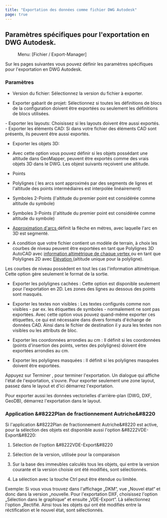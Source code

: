 ```yaml
---
title: "Exportation des données comme fichier DWG Autodesk"
page: true
---
```

## Param&#232;tres sp&#233;cifiques pour l&#39;exportation en DWG Autodesk. 
 <Menu> Menu: [Fichier / Export-Manager] </Menu> 

Sur les pages suivantes vous pouvez d&#233;finir les param&#232;tres sp&#233;cifiques pour l&#39;exportation en DWG Autodesk.

### Param&#232;tres

- <Bold> Version du fichier: </Bold>  S&#233;lectionnez la version du fichier &#224; exporter.

- <Bold> Exporter gabarit de projet: </Bold>  S&#233;lectionnez si toutes les d&#233;finitions de blocs de la configuration doivent &#234;tre export&#233;es ou seulement les d&#233;finitions de blocs utilis&#233;es.


<GeoDesigner>
- <Bold> Exporter les layouts: </Bold>  Choisissez si les layouts doivent &#234;tre aussi export&#233;s.



</GeoDesigner>
- <Bold> Exporter les &#233;l&#233;ments CAD: </Bold>  Si dans votre fichier des &#233;l&#233;ments CAD sont pr&#233;sents, ils peuvent &#234;tre aussi export&#233;s. 

- <Bold> Exporter les objets 3D: </Bold> 
- Avec cette option vous pouvez d&#233;finir si les objets poss&#233;dant une altitude dans GeoMapper, peuvent &#234;tre export&#233;s comme des vrais objets 3D dans le DWG. Les objest suivants re&#231;oivent une altitude.

- Points

- Polylignes ( les arcs sont approxim&#233;s par des segments de lignes et l&#39;altitude des points interm&#233;diaires est interpol&#233;e lin&#233;airement)

- Symboles 2-Points (l&#39;altitude du premier point est consid&#233;r&#233;e comme altitude du symbole)

- Symboles 3-Points (l&#39;altitude du premier point est consid&#233;r&#233;e comme altitude du symbole)



- <U> Approximation d&#39;arcs </U>  d&#233;finit la <Italic> fl&#232;che </Italic>  en m&#233;tres, avec laquelle l&#39;arc en 3D est segment&#233;.

- A condition que votre fichier contient un mod&#232;le de terrain, &#224; choix les courbes de niveau peuvent &#234;tre export&#233;es en tant que <Italic> Polylignes 3D AutoCAD </Italic>  avec <U> information altim&#233;trique de chaque vertex </U>  ou en tant que <Italic> Polylignes 2D </Italic>  avec <U> <Italic> El&#233;vation </Italic> </U>  (altitude unique pour la polyligne).





<Warning>
Les courbes de niveau poss&#232;dent en tout les cas l&#39;information altim&#233;trique.
Cette option g&#232;re seulement le format de la sortie.
</Warning>


- <Bold> Exporter les polylignes cach&#233;es </Bold> : Cette option est disponible seulement pour l&#39;exportation en 2D. Les zones des lignes au dessous des points sont masqu&#233;s.

- <Bold> Exporter les textes non visibles </Bold> : Les textes configur&#233;s comme <Italic> non visibles </Italic>  - par ex. les &#233;tiquettes de symboles - normalement ne sont pas export&#233;es. Avec cette option vous pouvez quand-m&#234;me exporter ces &#233;tiquettes, ce qui est n&#233;cessaire dans divers formats d&#39;&#233;change de donn&#233;es CAD. Ainsi dans le fichier de destination il y aura les textes non visibles ou les attributs de bloc.

- <Bold> Exporter les coordonn&#233;es arrondies au cm </Bold> : Il d&#233;finit si les coordonn&#233;es (points d&#39;insertion des points, vertex des polylignes) doivent &#234;tre export&#233;es arrondies au cm.

- <Bold> Exporter les polylignes masqu&#233;es </Bold> : Il d&#233;finit si les polylignes masqu&#233;es doivent &#234;tre export&#233;es.



Appuyez sur  <Border>Terminer</Border> , pour terminer l&#39;exportation. Un dialogue qui affiche l&#39;&#233;tat de l&#39;exportation, s&#39;ouvre.
<GeoMapper>
<Success>
Pour exporter seulement une zone layout, passez dans le layout et d&#39;ici d&#233;marrez l&#39;exportation.
</Success>

<Success>
Pour exporter aussi les donn&#233;es vectorielles d&#39;arri&#232;re-plan (DWG, DXF, GeoDB), d&#233;marrez l&#39;exportation dans le layout.
</Success>



### Application &#8222Plan de fractionnement Autriche&#8220
Si l&#39;application &#8222Plan de fractionnement Autriche&#8220 est active, pour la s&#233;lection des objets est disponible aussi l&#39;option &#8222VDE-Export&#8220:

1.  S&#233;lection de l&#39;option &#8222VDE-Export&#8220

2.  S&#233;lection de la version, utilis&#233;e pour la comparaison

3.  Sur la base des immeubles calcul&#233;s tous les objets, qui entre la version courante et la version choisie ont &#233;t&#233; modifi&#233;s, sont s&#233;lectionn&#233;s.

4.  La s&#233;lection avec la touche Ctrl peut &#234;tre &#233;tendue ou limit&#233;e.




<Info>
Exemple: Si vous vous trouvez dans l&#39;affichage &#8222DKM&#8220, vue &#8222Nouvel &#233;tat&#8220 et donc dans la version &#8222nouvelle. Pour l&#39;exportation DXF, choisissez l&#39;option &#8222S&#233;lection dans le graphique&#8220 et ensuite &#8222VDE-Export&#8220. L&#224; s&#233;lectionnez l&#39;option &#8222Rectifi&#233;. Ainsi tous les objets qui ont &#233;t&#233; modifi&#233;s entre la r&#233;ctification et le nouvel &#233;tat, sont s&#233;lectionn&#233;s.
</Info>

</GeoMapper>
